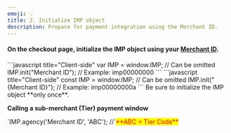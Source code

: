 ```yaml
---
emoji: 💡
title: 2. Initialize IMP object
description: Prepare for payment integration using the Merchant ID.
---
```




#### On the checkout page, initialize the IMP object using your [Merchant ID](../../ready/3.).

<Tabs>
<Tab title="JavaScript">
```javascript title="Client-side"
  var IMP = window.IMP;   // Can be omitted
  IMP.init("Merchant ID"); // Example: imp00000000 
```

</Tab>

<Tab title="JavaScript (ES Next)">
```javascript title="Client-side"
  const IMP = window.IMP; // Can be omitted
  IMP.init("{Merchant ID}"); // Example: imp00000000a
```

</Tab>
</Tabs>

<Hint style="warning">
Be sure to initialize the IMP object **only once**.

</Hint>

**Calling a sub-merchant (Tier) payment window**

<Hint style="info">
`IMP.agency('Merchant ID', 'ABC');  //`<mark style="color:red;">**ABC = Tier Code**</mark>

</Hint>
